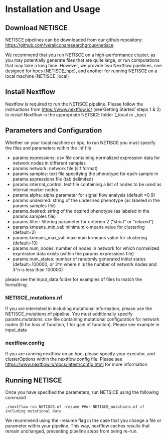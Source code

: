 # Installation and Usage


## Download NETISCE

NETISCE pipelines can be downloaded from our github repository: <https://github.com/veraliconaresearchgroup/netisce>

We recommend that you run NETISCE on a high-performance cluster, as you may potentially generate files that are quite large, or run computations that may take a long time. However, we provide two Nextflow pipelines, one designed for hpcs (NETISCE_hpc), and another for running NETISCE on a local machine (NETISCE_local)

## Install Nextflow

Nextflow is required to run the NETISCE pipeline. Please follow the instructions from <https://www.nextflow.io/> (see'Getting Started' steps 1 & 2) to install Nextflow in the appropriate NETSICE folder (_local or _hpc)

## Parameters and Configuration


Whether on your local machine or hpc, to run NETISCE you must specify the files and parameters within the .nf file

- params.expressions: csv file containing normalized expression data for network nodes in different samples
- params.network: network file (sif format)
- params.samples: text file specifying the phenotype for each sample in params.expressions file (tab delimited)
- params.internal_control: text file containing a list of nodes to be used as internal marker nodes
- params.alpha: alpha parameter for signal flow analysis (default =0.9)
- params.undesired: string of the undesired phenotype (as labeled in the params.samples file)
- params.desired: string of the desired phenotype (as labeled in the params.samples file)
- params.filter: filtering parameter for criterion 2 ("strict" or "relaxed")
- params.kmeans_min_val: minimum k-means value for clustering (default=2)
- params.kmeans_max_val:  maximum k-means value for clustering (default=10)
- params.num_nodes: number of nodes in network for which normalized expression data exists (within the params.expressions file)
- params.num_states: number of randomly generated initial states (default=100000, or 3^n where n is the number of network nodes and 3^n is less than 100000)

please see the input_data folder for examples of files to match the formatting. 

### NETISCE_mutations.nf

If you are interested in including mutational information, please use the NETISCE_mutations.nf pipeline. You must additionally specify params.mutations: csv file containing mutational configuration for network nodes (0 for loss of function, 1 for gain of function). Please see example in input_data

### nextflow.config

If you are running nextflow on an hpc, please specify your executor, and clusterOptions within the nextflow.config file. Please see <https://www.nextflow.io/docs/latest/config.html> for more information

## Running NETISCE

Once you have specified the parameters, run NETSICE using the following command 
``` 
./nextflow run NETISCE.nf -resume ##or NETISCE_mutations.nf if including mutational data

```

We recommend using the -resume flag in the case that you change a file or parameter within your pipeline. This way, nextflow caches results that remain unchanged, preventing pipeline steps from being re-run. 
